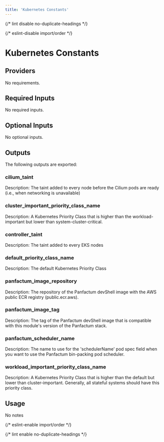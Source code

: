 ```yaml
---
title: 'Kubernetes Constants'
---
```



{/* lint disable no-duplicate-headings */}

{/* eslint-disable import/order */}

<ModuleHeader
  name="kube_constants"
  sourceHref="https://github.com/Panfactum/stack/tree/__PANFACTUM_VERSION_EDGE__/packages/infrastructure/kube_constants"
  status="stable"
  type="submodule"
/>

# Kubernetes Constants

## Providers

No requirements.

## Required Inputs

No required inputs.

## Optional Inputs

No optional inputs.

## Outputs

The following outputs are exported:

### cilium_taint

Description: The taint added to every node before the Cilium pods are ready (i.e., when networking is unavailable)

### cluster_important_priority_class_name

Description: A Kubernetes Priority Class that is higher than the workload-important but lower than system-cluster-critical.

### controller_taint

Description: The taint added to every EKS nodes

### default_priority_class_name

Description: The default Kubernetes Priority Class

### panfactum_image_repository

Description: The repository of the Panfactum devShell image with the AWS public ECR registry (public.ecr.aws).

### panfactum_image_tag

Description: The tag of the Panfactum devShell image that is compatible with this module's version of the Panfactum stack.

### panfactum_scheduler_name

Description: The name to use for the 'schedulerName' pod spec field when you want to use the Panfactum bin-packing pod scheduler.

### workload_important_priority_class_name

Description: A Kubernetes Priority Class that is higher than the default but lower than cluster-important. Generally, all stateful systems should have this priority class.

## Usage

No notes

{/* eslint-enable import/order */}

{/* lint enable no-duplicate-headings */}
